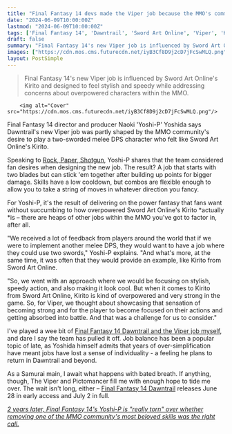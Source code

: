 ```yaml
---
title: "Final Fantasy 14 devs made the Viper job because the MMO's community wanted to feel like a Sword Art Online icon, but immediately ran into a problem: 'Kirito is kind of overpowered'"
date: "2024-06-09T10:00:00Z"
lastmod: "2024-06-09T10:00:00Z"
tags: ['Final Fantasy 14', 'Dawntrail', 'Sword Art Online', 'Viper', 'Kirito', 'MMO', 'DPS', 'Rock, Paper, Shotgun', 'Gamesradar', 'Samurai', 'Pictomancer']
draft: false
summary: "Final Fantasy 14's new Viper job is influenced by Sword Art Online's Kirito and designed to feel stylish and speedy while addressing concerns about overpowered characters within the MMO."
images: ["https://cdn.mos.cms.futurecdn.net/iyB3Cf8D9j2cD7jFcSwMLQ.png"]
layout: PostSimple
---
```

> Final Fantasy 14's new Viper job is influenced by Sword Art Online's Kirito and designed to feel stylish and speedy while addressing concerns about overpowered characters within the MMO.


        <img alt="Cover" src="https://cdn.mos.cms.futurecdn.net/iyB3Cf8D9j2cD7jFcSwMLQ.png"/>
        
Final Fantasy 14 director and producer Naoki 'Yoshi-P' Yoshida says Dawntrail's new Viper job was partly shaped by the MMO community's desire to play a two-sworded melee DPS character who felt like Sword Art Online's Kirito. 

Speaking to [Rock, Paper, Shotgun](https://www.rockpapershotgun.com/final-fantasy-xiv-dawntrail-is-looking-summer-ready-as-we-explore-the-new-land-of-tural), Yoshi-P shares that the team considered fan desires when designing the new job. The result? A job that starts with two blades but can stick 'em together after building up points for bigger damage. Skills have a low cooldown, but combos are flexible enough to allow you to take a string of moves in whatever direction you fancy. 

For Yoshi-P, it's the result of delivering on the power fantasy that fans want without succumbing to how overpowered Sword Art Online's Kirito *actually *is – there are heaps of other jobs within the MMO you've got to factor in, after all.

"We received a lot of feedback from players around the world that if we were to implement another melee DPS, they would want to have a job where they could use two swords," Yoshi-P explains. "And what's more, at the same time, it was often that they would provide an example, like Kirito from Sword Art Online.

"So, we went with an approach where we would be focusing on stylish, speedy action, and also making it look cool. But when it comes to Kirito from Sword Art Online, Kirito is kind of overpowered and very strong in the game. So, for Viper, we thought about showcasing that sensation of becoming strong and for the player to become focused on their actions and getting absorbed into battle. And that was a challenge for us to consider."

I've played a wee bit of [Final Fantasy 14 Dawntrail and the Viper job myself](https://www.gamesradar.com/games/final-fantasy/final-fantasy-14-dawntrail-brings-some-style-back-to-my-favorite-mmo-job-and-yoshi-p-promises-thats-only-the-start/), and dare I say the team has pulled it off. Job balance has been a popular topic of late, as Yoshida himself admits that years of over-simplification have meant jobs have lost a sense of individuality - a feeling he plans to return in Dawntrail and beyond. 

As a Samurai main, I await what happens with bated breath. If anything, though, The Viper and Pictomancer fill me with enough hope to tide me over. The wait isn't long, either – [Final Fantasy 14 Dawntrail](https://www.gamesradar.com/games/mmo/final-fantasy-14-dawntrail-guide/) releases June 28 in early access and July 2 in full.

[<em>2 years later, Final Fantasy 14's Yoshi-P is "really torn" over whether removing one of the MMO community's most beloved skills was the right call.</em>](https://www.gamesradar.com/games/final-fantasy/2-years-later-final-fantasy-14s-yoshi-p-is-really-torn-over-whether-removing-one-of-the-mmo-communitys-most-beloved-skills-was-the-right-call/)
        